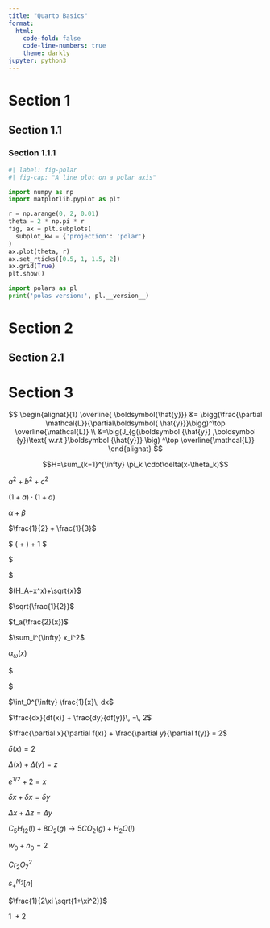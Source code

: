 ```yaml
---
title: "Quarto Basics"
format:
  html:
    code-fold: false
    code-line-numbers: true
    theme: darkly
jupyter: python3
---
```


# Section 1
## Section 1.1
### Section 1.1.1


```python
#| label: fig-polar
#| fig-cap: "A line plot on a polar axis"

import numpy as np
import matplotlib.pyplot as plt

r = np.arange(0, 2, 0.01)
theta = 2 * np.pi * r
fig, ax = plt.subplots(
  subplot_kw = {'projection': 'polar'}
)
ax.plot(theta, r)
ax.set_rticks([0.5, 1, 1.5, 2])
ax.grid(True)
plt.show()
```


```python
import polars as pl
print('polas version:', pl.__version__)
```


# Section 2

## Section 2.1

<html>
    <style>
        # hello {
            color: red; 
            background-color: blue;
        }
    </style>
</html>


# Section 3

$$
\begin{alignat}{1}
\overline{ \boldsymbol{\hat{y}}}
&=
\bigg(\frac{\partial \mathcal{L}}{\partial\boldsymbol{
\hat{y}}}\bigg)^\top  
\overline{\mathcal{L}} \\
&=\big(J_{g(\boldsymbol
{\hat{y}} ,\boldsymbol
{y})\text{ w.r.t }\boldsymbol
{\hat{y}}} \big)
^\top \overline{\mathcal{L}}
\end{alignat} 
$$

$$H=\sum_{k=1}^{\infty} \pi_k \cdot\delta(x-\theta_k)$$

$a^2 + b^2 + c^2$

$(1 + a) \cdot (1 + a)$

$\alpha + \beta$

$\frac{1}{2} + \frac{1}{3}$

$
(\frac{1}{2} + \frac{1}{3}) + 1
$

$
\begin{pmatrix} 
1 & 2 \\ 3 & 4 
\end{pmatrix}
$

$(H_A+x^x)+\sqrt{x}$

$\sqrt{\frac{1}{2}}$

$f_a(\frac{2}{x})$

$\sum_i^{\infty} x_i^2$

$\alpha_{\omega}(x)$

$
\begin{matrix} 
x^2 & a_H \\ 
\frac{1}{2} & d^2 
\end{matrix}
$

$\int_0^{\infty} \frac{1}{x}\, dx$

$\frac{dx}{df(x)} + \frac{dy}{df(y)}\, =\, 2$

$\frac{\partial x}{\partial f(x)} + \frac{\partial y}{\partial f(y)} = 2$

$\delta (x) = 2$

$\Delta (x) + \Delta (y) = z$

$e^{1/2} + 2 = x$

$\delta x + \delta x = \delta y$

$\Delta x + \Delta z = \Delta y$

$C_5H_{12}(l)+8O_2(g)\rightarrow 5CO_2(g)+H_2O(l)$

$w_0 + n_0 = 2$

$Cr_2O_7^2$

$s^{N_2}_+ [n]$

$\frac{1}{2\xi \sqrt{1+\xi^2}}$

$1\: + 2$

